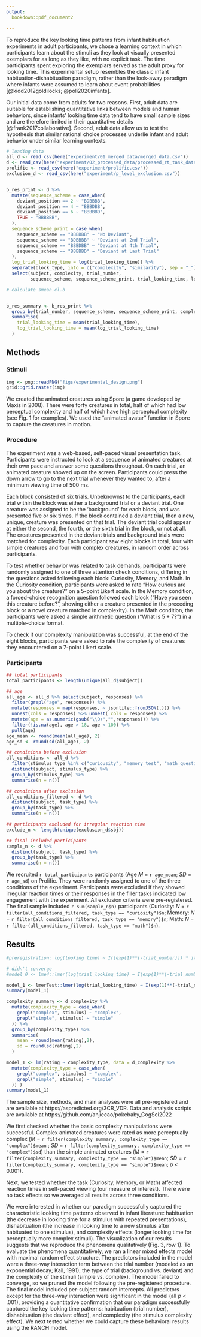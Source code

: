 ```yaml
---
output:   
  bookdown::pdf_document2

---
```


To reproduce the key looking time patterns from infant habituation experiments in adult participants, we chose a learning context in which participants learn about the stimuli as they look at visually presented exemplars for as long as they like, with no explicit task. The time participants spent exploring the exemplars served as the adult proxy for looking time. This experimental setup resembles the classic infant habituation-dishabituation paradigm, rather than the look-away paradigm where infants were assumed to learn about event probabilities [@kidd2012goldilocks; @poli2020infants]. 

Our initial data come from adults for two reasons. First, adult data are suitable for establishing quantitative links between models and human behaviors, since infants’ looking time data tend to have small sample sizes and are therefore limited in their quantitative details [@frank2017collaborative]. Second, adult data allow us to test the hypothesis that similar rational choice processes underlie infant and adult behavior under similar learning contexts.


```r
# loading data 
all_d <- read_csv(here("experiment/01_merged_data/merged_data.csv"))
d <- read_csv(here("experiment/02_processed_data/processed_rt_task_data.csv"))
prolific <- read_csv(here("experiment/prolific.csv"))
exclusion_d <- read_csv(here("experiment/p_level_exclusion.csv"))


b_res_print <- d %>% 
  mutate(sequence_scheme = case_when(
    deviant_position == 2 ~ "BDBBBB", 
    deviant_position == 4 ~ "BBBDBB", 
    deviant_position == 6 ~ "BBBBBD", 
    TRUE ~ "BBBBBB", 
  ), 
  sequence_scheme_print = case_when(
    sequence_scheme == "BBBBBB" ~ "No Deviant", 
    sequence_scheme == "BDBBBB" ~ "Deviant at 2nd Trial", 
    sequence_scheme == "BBBDBB" ~ "Deviant at 4th Trial", 
    sequence_scheme == "BBBBBD" ~ "Deviant at Last Trial"
  ), 
  log_trial_looking_time = log(trial_looking_time)) %>% 
  separate(block_type, into = c("complexity", "similarity"), sep = "_") %>% 
  select(subject, complexity, trial_number, 
         sequence_scheme, sequence_scheme_print, trial_looking_time, log_trial_looking_time)

# calculate smean.cl.b


b_res_summary <- b_res_print %>% 
  group_by(trial_number, sequence_scheme, sequence_scheme_print, complexity) %>%
  summarise(
    trial_looking_time = mean(trial_looking_time), 
    log_trial_looking_time = mean(log_trial_looking_time)
  ) 

```


## Methods 

### Stimuli 

```r
img <- png::readPNG("figs/experimental_design.png")
grid::grid.raster(img)
```

We created the animated creatures using Spore (a game developed by Maxis in 2008). There were forty creatures in total, half of which had low perceptual complexity and half of which have high perceptual complexity (see Fig. 1 for examples). We used the "animated avatar" function in Spore to capture the creatures in motion.

### Procedure 

The experiment was a web-based, self-paced visual presentation task. Participants were instructed to look at a sequence of animated creatures at their own pace and answer some questions throughout. On each trial, an animated creature showed up on the screen. Participants could press the down arrow to go to the next trial whenever they wanted to, after a minimum viewing time of 500 ms. 

Each block consisted of six trials. Unbeknownst to the participants, each trial within the block was either a background trial or a deviant trial. One creature was assigned to be the ‘background’ for each block, and was presented five or six times. If the block contained a deviant trial, then a new, unique, creature was presented on that trial. The deviant trial could appear at either the second, the fourth, or the sixth trial in the block, or not at all. The creatures presented in the deviant trials and background trials were matched for complexity. Each participant saw eight blocks in total, four with simple creatures and four with complex creatures, in random order across participants.

To test whether behavior was related to task demands, participants were randomly assigned to one of three attention check conditions, differing in the questions asked following each block: Curiosity, Memory, and Math. In the Curiosity condition, participants were asked to rate "How curious are you about the creature?" on a 5-point Likert scale. In the Memory condition, a forced-choice recognition question followed each block ("Have you seen this creature before?", showing either a creature presented in the preceding block or a novel creature matched in complexity). In the Math condition, the participants were asked a simple arithmetic question ("What is 5 + 7?") in a multiple-choice format. 

To check if our complexity manipulation was successful, at the end of the eight blocks, participants were asked to rate the complexity of creatures they encountered on a 7-point Likert scale. 

### Participants

```r
## total participants 
total_participants <- length(unique(all_d$subject))

## age 
all_age <- all_d %>% select(subject, responses) %>% 
  filter(grepl("age", responses)) %>% 
  mutate(responses = map(responses, ~ jsonlite::fromJSON(.))) %>% 
  unnest(cols = responses) %>% unnest( cols = responses) %>% 
  mutate(age = as.numeric(gsub("\\D+","",responses))) %>% 
  filter(!is.na(age), age > 18, age < 100) %>% 
  pull(age)
age_mean <- round(mean(all_age), 2)
age_sd <- round(sd(all_age), 2)

## conditions before exclusion 
all_conditions <- all_d %>% 
  filter(stimulus_type %in% c("curiousity", "memory_test", "math_question")) %>% 
  distinct(subject, stimulus_type) %>% 
  group_by(stimulus_type) %>% 
  summarise(n = n())

## conditions after exclusion 
all_conditions_filtered <- d %>% 
  distinct(subject, task_type) %>% 
  group_by(task_type) %>% 
  summarise(n = n())

## participants excluded for irregular reaction time 
exclude_n <- length(unique(exclusion_d$sbj))

## final included participants 
sample_n <- d %>% 
  distinct(subject, task_type) %>% 
  group_by(task_type) %>% 
  summarise(n = n())

```


We recruited `r total_participants` participants (Age *M* = `r age_mean`; *SD* = `r age_sd`) on Prolific. They were randomly assigned to one of the three conditions of the experiment. Participants were excluded if they showed irregular reaction times or their responses in the filler tasks indicated low engagement with the experiment. All exclusion criteria were pre-registered. The final sample included `r sum(sample_n$n)` participants (Curiosity: *N* = `r filter(all_conditions_filtered, task_type == "curiosity")$n`; Memory: *N* = `r filter(all_conditions_filtered, task_type == "memory")$n`; Math: *N* = `r filter(all_conditions_filtered, task_type == "math")$n`).



## Results 

```r
#preregistration: log(looking time) ~ I((exp(1)**(-trial_number))) * item_type * trial_complexity + (trial_number * item_type * trial_complexity|subject)

# didn't converge 
#model_0 <- lme4::lmer(log(trial_looking_time) ~ I(exp(1)**(-trial_number)) * trial_type * block_type + (trial_number * trial_type * block_type | subject),data = d)

model_1 <- lmerTest::lmer(log(trial_looking_time) ~ I(exp(1)**(-trial_number)) * trial_type * block_type + (1 | subject), data = d)
summary(model_1)

```


```r
complexity_summary <- d_complexity %>% 
  mutate(complexity_type = case_when(
    grepl("complex", stimulus) ~ "complex", 
    grepl("simple", stimulus) ~ "simple"
  )) %>% 
  group_by(complexity_type) %>% 
  summarise(
    mean = round(mean(rating),2), 
    sd = round(sd(rating),2)
  )

model_1 <- lm(rating ~ complexity_type, data = d_complexity %>% 
  mutate(complexity_type = case_when(
    grepl("complex", stimulus) ~ "complex", 
    grepl("simple", stimulus) ~ "simple"
  )) )
summary(model_1)

```


The sample size, methods, and main analyses were all pre-registered and are available at https://aspredicted.org/3CR_VDR. Data and analysis scripts are available at https://github.com/anjiecao/pokebaby_CogSci2022

We first checked whether the basic complexity manipulations were successful. Complex animated creatures were rated as more perceptually complex (*M* = `r filter(complexity_summary, complexity_type == "complex")$mean` ; *SD* = `r filter(complexity_summary, complexity_type == "complex")$sd`) than the simple animated creatures (*M* = `r filter(complexity_summary, complexity_type == "simple")$mean`; *SD* = `r filter(complexity_summary, complexity_type == "simple")$mean`; *p* < 0.001). 

Next, we tested whether the task (Curiosity, Memory, or Math) affected reaction times in self-paced viewing (our measure of interest). There were no task effects so we averaged all results across three conditions. 

We were interested in whether our paradigm successfully captured the characteristic looking time patterns observed in infant literature: habituation (the decrease in looking time for a stimulus with repeated presentations), dishabituation (the increase in looking time to a new stimulus after habituated to one stimulus), and complexity effects (longer looking time for perceptually more complex stimuli). The visualization of our results suggests that we reproduce the phenomena qualitatively (Fig. 3, row 1). To evaluate the phenomena quantitatively, we ran a linear mixed effects model with maximal random effect structure. The predictors included in the model were a three-way interaction term between the trial number (modeled as an exponential decay; Kail, 1991), the type of trial (background vs. deviant) and the complexity of the stimuli (simple vs. complex). The model failed to converge, so we pruned the model following the pre-registered procedure. The final model included per-subject random intercepts. All predictors except for the three-way interaction were significant in the model (all *p* < .001), providing a quantitative confirmation that our paradigm successfully captured the key looking time patterns: habituation (trial number), dishabituation (the deviant effect), and complexity (the stimulus complexity effect). We next tested whether we could capture these behavioral results using the RANCH model.